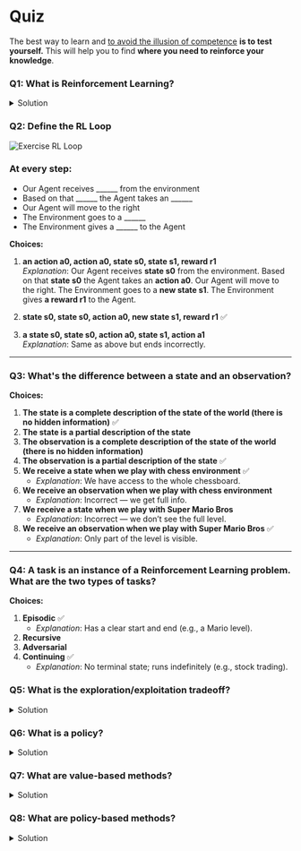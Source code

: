 # Quiz 

The best way to learn and [to avoid the illusion of competence](https://www.coursera.org/lecture/learning-how-to-learn/illusions-of-competence-BuFzf) **is to test yourself.** This will help you to find **where you need to reinforce your knowledge**.

### Q1: What is Reinforcement Learning?

<details>
<summary>Solution</summary>

Reinforcement learning is a **framework for solving control tasks (also called decision problems)** by building agents that learn from the environment by interacting with it through trial and error and **receiving rewards (positive or negative) as unique feedback**.

</details>



### Q2: Define the RL Loop

<img src="https://huggingface.co/datasets/huggingface-deep-rl-course/course-images/resolve/main/en/unit1/rl-loop-ex.jpg" alt="Exercise RL Loop"/>

### At every step:

- Our Agent receives ______ from the environment  
- Based on that ______ the Agent takes an ______  
- Our Agent will move to the right  
- The Environment goes to a ______  
- The Environment gives a ______ to the Agent

**Choices:**

1. **an action a0, action a0, state s0, state s1, reward r1**  
   _Explanation_: Our Agent receives **state s0** from the environment. Based on that **state s0** the Agent takes an **action a0**. Our Agent will move to the right. The Environment goes to a **new state s1**. The Environment gives **a reward r1** to the Agent.

2. **state s0, state s0, action a0, new state s1, reward r1** ✅

3. **a state s0, state s0, action a0, state s1, action a1**  
   _Explanation_: Same as above but ends incorrectly.

---

### Q3: What's the difference between a state and an observation?

**Choices:**

1. **The state is a complete description of the state of the world (there is no hidden information)** ✅  
2. **The state is a partial description of the state**  
3. **The observation is a complete description of the state of the world (there is no hidden information)**  
4. **The observation is a partial description of the state** ✅  
5. **We receive a state when we play with chess environment** ✅  
   - _Explanation_: We have access to the whole chessboard.  
6. **We receive an observation when we play with chess environment**  
   - _Explanation_: Incorrect — we get full info.  
7. **We receive a state when we play with Super Mario Bros**  
   - _Explanation_: Incorrect — we don’t see the full level.  
8. **We receive an observation when we play with Super Mario Bros** ✅  
   - _Explanation_: Only part of the level is visible.

---

### Q4: A task is an instance of a Reinforcement Learning problem. What are the two types of tasks?

**Choices:**

1. **Episodic** ✅  
   - _Explanation_: Has a clear start and end (e.g., a Mario level).  
2. **Recursive**  
3. **Adversarial**  
4. **Continuing** ✅  
   - _Explanation_: No terminal state; runs indefinitely (e.g., stock trading).


### Q5: What is the exploration/exploitation tradeoff?

<details>
<summary>Solution</summary>

In Reinforcement Learning, we need to **balance how much we explore the environment and how much we exploit what we know about the environment**.

- *Exploration* is exploring the environment by **trying random actions in order to find more information about the environment**.

- *Exploitation* is **exploiting known information to maximize the reward**.

<img src="https://huggingface.co/datasets/huggingface-deep-rl-course/course-images/resolve/main/en/unit1/expexpltradeoff.jpg" alt="Exploration Exploitation Tradeoff" width="100%">

</details>


### Q6: What is a policy?

<details>
<summary>Solution</summary>

- The Policy π **is the brain of our Agent**. It’s the function that tells us what action to take given the state we are in. So it defines the agent’s behavior at a given time.

<img src="https://huggingface.co/datasets/huggingface-deep-rl-course/course-images/resolve/main/en/unit1/policy_1.jpg" alt="Policy">

</details>


### Q7: What are value-based methods?

<details>
<summary>Solution</summary>

- Value-based methods is one of the main approaches for solving RL problems.
- In Value-based methods, instead of training a policy function, **we train a value function that maps a state to the expected value of being at that state**.



</details>

### Q8: What are policy-based methods?

<details>
<summary>Solution</summary>

- In *Policy-Based Methods*, we learn a **policy function directly**.
- This policy function will **map from each state to the best corresponding action at that state**. Or a **probability distribution over the set of possible actions at that state**.




</details>
